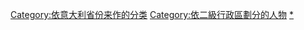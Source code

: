 {{Cat more|義大利省份列表}}

[[Category:依意大利省份来作的分类|Category:依意大利省份来作的分类]]
[[Category:依二級行政區劃分的人物|Category:依二級行政區劃分的人物]]
[[Category:意大利人|*]]